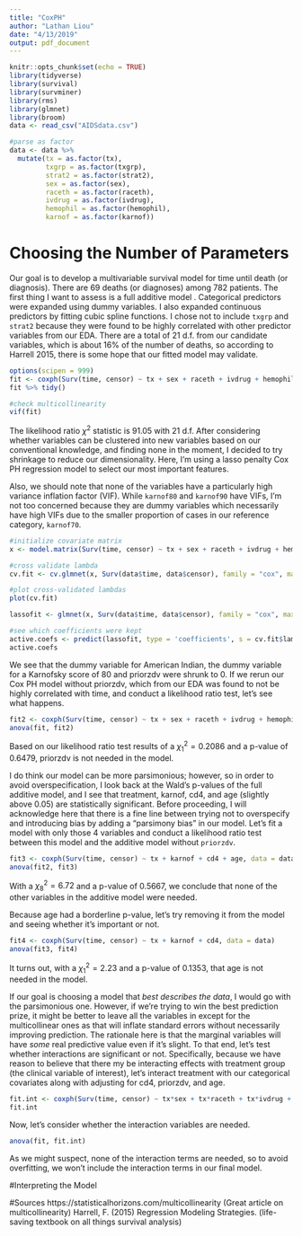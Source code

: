 ```yaml
---
title: "CoxPH"
author: "Lathan Liou"
date: "4/13/2019"
output: pdf_document
---
```


```r
knitr::opts_chunk$set(echo = TRUE)
library(tidyverse)
library(survival)
library(survminer)
library(rms)
library(glmnet)
library(broom)
data <- read_csv("AIDSdata.csv")

#parse as factor
data <- data %>%
  mutate(tx = as.factor(tx),
         txgrp = as.factor(txgrp),
         strat2 = as.factor(strat2),
         sex = as.factor(sex),
         raceth = as.factor(raceth),
         ivdrug = as.factor(ivdrug),
         hemophil = as.factor(hemophil),
         karnof = as.factor(karnof))
```

# Choosing the Number of Parameters
Our goal is to develop a multivariable survival model for time until death (or diagnosis). There are 69 deaths (or diagnoses) among 782 patients. The first thing I want to assess is a full additive model . Categorical predictors were expanded using dummy variables. I also expanded continuous predictors by fitting cubic spline functions. I chose not to include `txgrp` and `strat2` because they were found to be highly correlated with other predictor variables from our EDA. There are a total of 21 d.f. from our candidate variables, which is about 16% of the number of deaths, so according to Harrell 2015, there is some hope that our fitted model may validate.

```r
options(scipen = 999)
fit <- coxph(Surv(time, censor) ~ tx + sex + raceth + ivdrug + hemophil + karnof + cd4 + priorzdv + age, data = data)
fit %>% tidy()

#check multicollinearity
vif(fit)
```

The likelihood ratio $\chi^2$ statistic is 91.05 with 21 d.f. After considering whether variables can be clustered into new variables based on our conventional knowledge, and finding none in the moment, I decided to try shrinkage to reduce our dimensionality. Here, I'm using a lasso penalty Cox PH regression model to select our most important features.

Also, we should note that none of the variables have a particularly high variance inflation factor (VIF). While `karnof80` and `karnof90` have VIFs, I'm not too concerned because they are dummy variables which necessarily have high VIFs due to the smaller proportion of cases in our reference category, `karnof70`. 

```r
#initialize covariate matrix
x <- model.matrix(Surv(time, censor) ~ tx + sex + raceth + ivdrug + hemophil + karnof + cd4 + priorzdv + age, data)

#cross validate lambda
cv.fit <- cv.glmnet(x, Surv(data$time, data$censor), family = "cox", maxit = 1000)

#plot cross-validated lambdas
plot(cv.fit)

lassofit <- glmnet(x, Surv(data$time, data$censor), family = "cox", maxit = 1000)

#see which coefficients were kept
active.coefs <- predict(lassofit, type = 'coefficients', s = cv.fit$lambda.min)
active.coefs
```

We see that the dummy variable for American Indian, the dummy variable for a Karnofsky score of 80 and priorzdv were shrunk to 0. If we rerun our Cox PH model without priorzdv, which from our EDA was found to not be highly correlated with time, and conduct a likelihood ratio test, let's see what happens.

```r
fit2 <- coxph(Surv(time, censor) ~ tx + sex + raceth + ivdrug + hemophil + karnof + cd4 + age, data = data)
anova(fit, fit2)
```

Based on our likelihood ratio test results of a $\chi^2_1 = 0.2086$ and a p-value of 0.6479, priorzdv is not needed in the model. 

I do think our model can be more parsimonious; however, so in order to avoid overspecification, I look back at the Wald's p-values of the full additive model, and I see that treatment, karnof, cd4, and age (slightly above 0.05) are statistically significant. Before proceeding, I will acknowledge here that there is a fine line between trying not to overspecify and introducing bias by adding a "parsimony bias" in our model. Let's fit a model with only those 4 variables and conduct a likelihood ratio test between this model and the additive model without `priorzdv`.

```r
fit3 <- coxph(Surv(time, censor) ~ tx + karnof + cd4 + age, data = data)
anova(fit2, fit3)
```

With a $\chi^2_8 = 6.72$ and a p-value of 0.5667, we conclude that none of the other variables in the additive model were needed. 

Because age had a borderline p-value, let's try removing it from the model and seeing whether it's important or not.

```r
fit4 <- coxph(Surv(time, censor) ~ tx + karnof + cd4, data = data)
anova(fit3, fit4)
```

It turns out, with a $\chi^2_1 = 2.23$ and a p-value of 0.1353, that age is not needed in the model. 

If our goal is choosing a model that *best describes the data*, I would go with the parsimonious one. However, if we're trying to win the best prediction prize, it might be better to leave all the variables in except for the multicollinear ones as that will inflate standard errors without necessarily improving prediction. The rationale here is that the marginal variables will have *some* real predictive value even if it's slight. To that end, let's test whether interactions are significant or not. Specifically, because we have reason to believe that there my be interacting effects with treatment group (the clinical variable of interest), let's interact treatment with our categorical covariates along with adjusting for cd4, priorzdv, and age.

```r
fit.int <- coxph(Surv(time, censor) ~ tx*sex + tx*raceth + tx*ivdrug + tx*hemophil + tx*karnof + cd4 + priorzdv + age, data = data)
fit.int
```

Now, let's consider whether the interaction variables are needed. 

```r
anova(fit, fit.int)
```

As we might suspect, none of the interaction terms are needed, so to avoid overfitting, we won't include the interaction terms in our final model. 

#Interpreting the Model

#Sources
https://statisticalhorizons.com/multicollinearity (Great article on multicollinearity)
Harrell, F. (2015) Regression Modeling Strategies. (life-saving textbook on all things survival analysis)